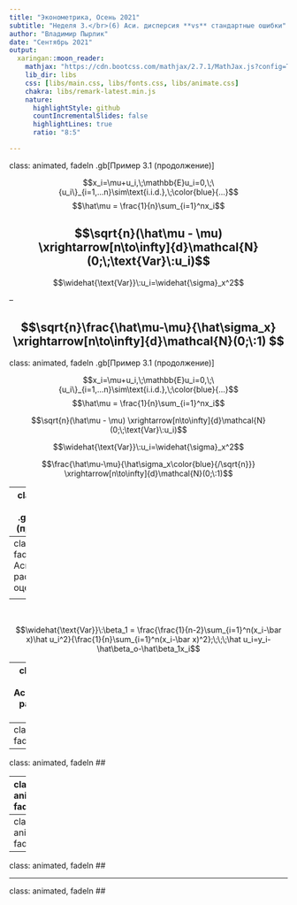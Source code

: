 ```yaml
---
title: "Эконометрика, Осень 2021"
subtitle: "Неделя 3.</br>(6) Аси. дисперсия **vs** стандартные ошибки"
author: "Владимир Пырлик"
date: "Сентябрь 2021"
output:
  xaringan::moon_reader:
    mathjax: "https://cdn.bootcss.com/mathjax/2.7.1/MathJax.js?config=TeX-MML-AM_HTMLorMML"
    lib_dir: libs
    css: [libs/main.css, libs/fonts.css, libs/animate.css]
    chakra: libs/remark-latest.min.js
    nature:
      highlightStyle: github
      countIncrementalSlides: false
      highlightLines: true
      ratio: "8:5"

---
```

class: animated, fadeIn
.gb[Пример 3.1 (продолжение)]

$$x_i=\mu+u_i,\;\mathbb{E}u_i=0,\;\{u_i\}_{i=1,...n}\sim\text{i.i.d.},\;\color{blue}{...}$$ 
$$\hat\mu = \frac{1}{n}\sum_{i=1}^nx_i$$

$$\sqrt{n}(\hat\mu - \mu) \xrightarrow[n\to\infty]{d}\mathcal{N}(0;\;\text{Var}\:u_i)$$
--

$$\widehat{\text{Var}}\:u_i=\widehat{\sigma}_x^2$$

--

$$\sqrt{n}\frac{\hat\mu-\mu}{\hat\sigma_x} \xrightarrow[n\to\infty]{d}\mathcal{N}(0;\:1) $$
---
class: animated, fadeIn
.gb[Пример 3.1 (продолжение)]

$$x_i=\mu+u_i,\;\mathbb{E}u_i=0,\;\{u_i\}_{i=1,...n}\sim\text{i.i.d.},\;\color{blue}{...}$$ 
$$\hat\mu = \frac{1}{n}\sum_{i=1}^nx_i$$

$$\sqrt{n}(\hat\mu - \mu) \xrightarrow[n\to\infty]{d}\mathcal{N}(0;\;\text{Var}\:u_i)$$


$$\widehat{\text{Var}}\:u_i=\widehat{\sigma}_x^2$$

$$\frac{\hat\mu-\mu}{\hat\sigma_x\color{blue}{/\sqrt{n}}} \xrightarrow[n\to\infty]{d}\mathcal{N}(0;\:1)$$

---
class: animated, fadeIn
.gb[Пример 3.1 (продолжение)]

$$x_i=\mu+u_i,\;\mathbb{E}u_i=0,\;\{u_i\}_{i=1,...n}\sim\text{i.i.d.},\;\color{blue}{...}$$ 
$$\hat\mu = \frac{1}{n}\sum_{i=1}^nx_i$$

$$\sqrt{n}(\hat\mu - \mu) \xrightarrow[n\to\infty]{d}\mathcal{N}(0;\;\color{red}{\text{Var}\:u_i})$$


$$\widehat{\text{Var}}\:u_i=\widehat{\sigma}_x^2$$

$$\frac{\hat\mu-\mu}{\color{red}{\hat\sigma_x/\sqrt{n}}} \xrightarrow[n\to\infty]{d}\mathcal{N}(0;\:1)$$

---
class: animated, fadeIn
## Асимптотическое распределение оценок МНК

\begin{align}
    \sqrt{n}(\hat\beta_o -\beta_o) & \xrightarrow[n\to\infty]{d}\mathcal{N}\left(0;\; \color{red}{\textbf{?}} \right) \\\\
    \sqrt{n}(\hat\beta_1 -\beta_1) & \xrightarrow[n\to\infty]{d}\mathcal{N}\left(0;\; \frac{\mathbb{E}[x_i^2\sigma^2(x)]}{\sigma_x^4}\right)
\end{align}

--

</br>

$$\widehat{\text{Var}}\:\beta_1 = \frac{\frac{1}{n-2}\sum_{i=1}^n(x_i-\bar x)\hat u_i^2}{\frac{1}{n}\sum_{i=1}^n(x_i-\bar x)^2};\;\;\;\hat u_i=y_i-\hat\beta_o-\hat\beta_1x_i$$

---
class: animated, fadeIn
## Асимптотическое распределение оценок МНК

\begin{align}
    \sqrt{n}(\hat\beta_o -\beta_o) & \xrightarrow[n\to\infty]{d}\mathcal{N}\left(0;\; \color{red}{\textbf{?}} \right) \\\\
    \sqrt{n}(\hat\beta_1 -\beta_1) & \xrightarrow[n\to\infty]{d}\mathcal{N}\left(0;\; \frac{\mathbb{E}[x_i^2\sigma^2(x)]}{\sigma_x^4}\right)
\end{align}

</br>

$$SE(\hat\beta_1) = \frac{\sqrt{\frac{1}{n-2}\sum_{i=1}^n(x_i-\bar x)\hat u_i^2}}{\sqrt{n}\:\widehat\sigma_x}$$

---
class: animated, fadeIn
## 

---
class: animated, fadeIn
## 

---
class: animated, fadeIn
## 

---
class: animated, fadeIn
## 

---
class: animated, fadeIn
## 

---
class: animated, fadeIn
## 

